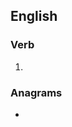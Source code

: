 ==English==

===Verb===
{{head|en|verb form}}

# {{present participle of|en|disorientate|nocat=1}}

===Anagrams===
* {{anagrams|en|a=adegiiinnorstt|disintegration}}